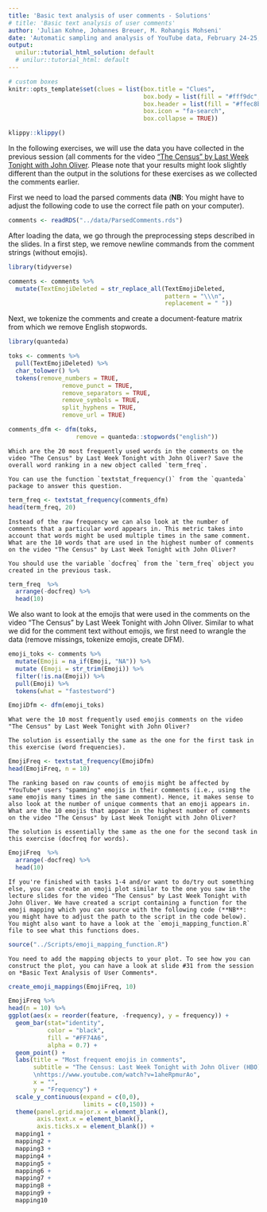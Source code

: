 ```yaml
---
title: 'Basic text analysis of user comments - Solutions'
# title: 'Basic text analysis of user comments' 
author: 'Julian Kohne, Johannes Breuer, M. Rohangis Mohseni'
date: 'Automatic sampling and analysis of YouTube data, February 24-25, 2021'
output:
  unilur::tutorial_html_solution: default
  # unilur::tutorial_html: default
---
```


```r
# custom boxes
knitr::opts_template$set(clues = list(box.title = "Clues",
                                      box.body = list(fill = "#fff9dc", colour = "black"),
                                      box.header = list(fill = "#ffec8b", colour = "black"),
                                      box.icon = "fa-search",
                                      box.collapse = TRUE))

```

```r
klippy::klippy()
```

In the following exercises, we will use the data you have collected in the previous session (all comments for the video ["The Census" by Last Week Tonight with John Oliver](https://www.youtube.com/watch?v=1aheRpmurAo). Please note that your results might look slightly different than the output in the solutions for these exercises as we collected the comments earlier. 

First we need to load the parsed comments data (**NB**: You might have to adjust the following code to use the correct file path on your computer).

```r
comments <- readRDS("../data/ParsedComments.rds")
```

After loading the data, we go through the preprocessing steps described in the slides. In a first step, we remove newline commands from the comment strings (without emojis).

```r
library(tidyverse)

comments <- comments %>% 
  mutate(TextEmojiDeleted = str_replace_all(TextEmojiDeleted,
                                            pattern = "\\\n",
                                            replacement = " "))
```

Next, we tokenize the comments and create a document-feature matrix from which we remove English stopwords.

```r
library(quanteda)

toks <- comments %>% 
  pull(TextEmojiDeleted) %>% 
  char_tolower() %>% 
  tokens(remove_numbers = TRUE,
               remove_punct = TRUE,
               remove_separators = TRUE,
               remove_symbols = TRUE,
               split_hyphens = TRUE,
               remove_url = TRUE)

comments_dfm <- dfm(toks, 
                   remove = quanteda::stopwords("english"))
```


```block
Which are the 20 most frequently used words in the comments on the video "The Census" by Last Week Tonight with John Oliver? Save the overall word ranking in a new object called `term_freq`.
```

```block
You can use the function `textstat_frequency()` from the `quanteda` package to answer this question.
```

```r
term_freq <- textstat_frequency(comments_dfm)
head(term_freq, 20)
```

```block
Instead of the raw frequency we can also look at the number of comments that a particular word appears in. This metric takes into account that words might be used multiple times in the same comment. What are the 10 words that are used in the highest number of comments on the video "The Census" by Last Week Tonight with John Oliver?
```

```block
You should use the variable `docfreq` from the `term_freq` object you created in the previous task.
```

```r
term_freq  %>% 
  arrange(-docfreq) %>% 
  head(10)
```

We also want to look at the emojis that were used in the comments on the video "The Census" by Last Week Tonight with John Oliver. Similar to what we did for the comment text without emojis, we first need to wrangle the data (remove missings, tokenize emojis, create DFM).

```r
emoji_toks <- comments %>% 
  mutate(Emoji = na_if(Emoji, "NA")) %>% 
  mutate (Emoji = str_trim(Emoji)) %>%
  filter(!is.na(Emoji)) %>%
  pull(Emoji) %>% 
  tokens(what = "fastestword")

EmojiDfm <- dfm(emoji_toks)
```

```block
What were the 10 most frequently used emojis comments on the video "The Census" by Last Week Tonight with John Oliver?
```

```block
The solution is essentially the same as the one for the first task in this exercise (word frequencies).
```

```r
EmojiFreq <- textstat_frequency(EmojiDfm)
head(EmojiFreq, n = 10)
```

```block
The ranking based on raw counts of emojis might be affected by *YouTube* users "spamming" emojis in their comments (i.e., using the same emojis many times in the same comment). Hence, it makes sense to also look at the number of unique comments that an emoji appears in. What are the 10 emojis that appear in the highest number of comments on the video "The Census" by Last Week Tonight with John Oliver?
```

```block
The solution is essentially the same as the one for the second task in this exercise (docfreq for words).
```

```r
EmojiFreq  %>% 
  arrange(-docfreq) %>% 
  head(10)
```

```block
If you're finished with tasks 1-4 and/or want to do/try out something else, you can create an emoji plot similar to the one you saw in the lecture slides for the video "The Census" by Last Week Tonight with John Oliver. We have created a script containing a function for the emoji mapping which you can source with the following code (**NB**: you might have to adjust the path to the script in the code below). You might also want to have a look at the `emoji_mapping_function.R` file to see what this functions does.
```

```r
source("../Scripts/emoji_mapping_function.R")
```


```block
You need to add the mapping objects to your plot. To see how you can construct the plot, you can have a look at slide #31 from the session on *Basic Text Analysis of User Comments*.
```

```r
create_emoji_mappings(EmojiFreq, 10)

EmojiFreq %>% 
head(n = 10) %>% 
ggplot(aes(x = reorder(feature, -frequency), y = frequency)) +
  geom_bar(stat="identity",
           color = "black",
           fill = "#FF74A6",
           alpha = 0.7) + 
  geom_point() +
  labs(title = "Most frequent emojis in comments",
       subtitle = "The Census: Last Week Tonight with John Oliver (HBO)
       \nhttps://www.youtube.com/watch?v=1aheRpmurAo",
       x = "",
       y = "Frequency") +
  scale_y_continuous(expand = c(0,0),
                     limits = c(0,150)) +
  theme(panel.grid.major.x = element_blank(),
        axis.text.x = element_blank(),
        axis.ticks.x = element_blank()) +
  mapping1 +
  mapping2 +
  mapping3 +
  mapping4 +
  mapping5 +
  mapping6 +
  mapping7 +
  mapping8 +
  mapping9 +
  mapping10
```